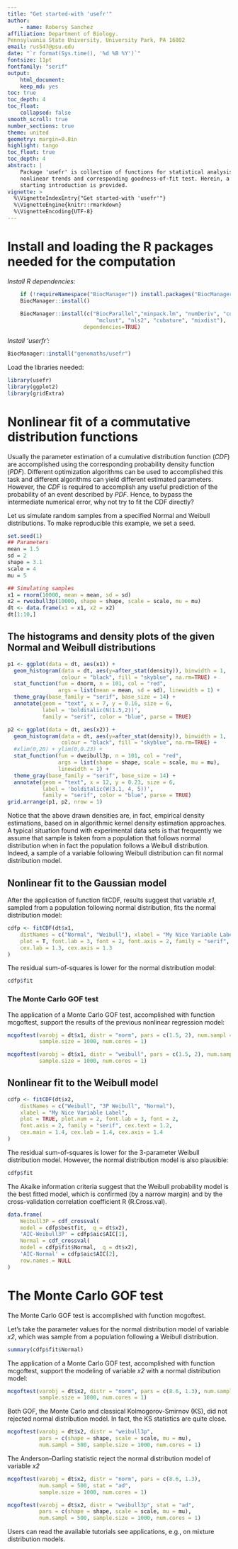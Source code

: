 ```yaml
---
title: "Get started-with 'usefr'"
author:
    - name: Robersy Sanchez
affiliation: Department of Biology.
Pennsylvania State University, University Park, PA 16802
email: rus547@psu.edu
date: "`r format(Sys.time(), '%d %B %Y')`"
fontsize: 11pt
fontfamily: "serif"
output:
    html_document:
    keep_md: yes
toc: true
toc_depth: 4
toc_float:
    collapsed: false
smooth_scroll: true
number_sections: true
theme: united
geometry: margin=0.8in
highlight: tango
toc_float: true
toc_depth: 4
abstract: |
    Package 'usefr' is collection of functions for statistical analysis of
    nonlinear trends and corresponding goodness-of-fit test. Herein, a fast
    starting introduction is provided.
vignette: >
  %\VignetteIndexEntry{"Get started-with 'usefr'"}
  %\VignetteEngine{knitr::rmarkdown}
  %\VignetteEncoding{UTF-8}
---
```


# Install and loading the R packages needed for the computation

*Install R dependencies:*      
```r
    if (!requireNamespace("BiocManager")) install.packages("BiocManager")
    BiocManager::install()
    
    BiocManager::install(c("BiocParallel","minpack.lm", "numDeriv", "copula", 
                            "mclust", "nls2", "cubature", "mixdist"), 
                        dependencies=TRUE)
```

*Install 'userfr':*       
```r
BiocManager::install("genomaths/usefr")
```

Load the libraries needed:
```r
library(usefr)
library(ggplot2)
library(gridExtra)
```


# Nonlinear fit of a commutative distribution functions

Usually the parameter estimation of a cumulative distribution
function (*CDF*) are accomplished using the corresponding probability density
function (*PDF*). Different optimization algorithms can be used to
accomplished this task and different algorithms can yield different estimated
parameters. However, the *CDF* is required to accomplish any useful prediction 
of the probability of an event described by *PDF*. Hence, to bypass the 
intermediate numerical error, why not try to fit the CDF directly?

Let us simulate random samples from a specified Normal and Weibull
distributions. To make reproducible this example, we set a seed.
```r
set.seed(1)
## Parameters
mean = 1.5
sd = 2
shape = 3.1
scale = 4
mu = 5

## Simulating samples
x1 = rnorm(10000, mean = mean, sd = sd)
x2 = rweibull3p(10000, shape = shape, scale = scale, mu = mu)
dt <- data.frame(x1 = x1, x2 = x2)
dt[1:10,]
```

## The histograms and density plots of the given Normal and Weibull distributions

```r
p1 <- ggplot(data = dt, aes(x1)) + 
  geom_histogram(data = dt, aes(y=after_stat(density)), binwidth = 1, 
                 colour = "black", fill = "skyblue", na.rm=TRUE) +
  stat_function(fun = dnorm, n = 101, col = "red",
                args = list(mean = mean, sd = sd), linewidth = 1) +
  theme_gray(base_family = "serif", base_size = 14) +
  annotate(geom = "text", x = 7, y = 0.16, size = 6,
           label = 'bolditalic(N(1.5,2))',
           family = "serif", color = "blue", parse = TRUE)  

p2 <- ggplot(data = dt, aes(x2)) + 
  geom_histogram(data = dt, aes(y=after_stat(density)), binwidth = 1, 
                 colour = "black", fill = "skyblue", na.rm=TRUE) + 
  #xlim(0,20) + ylim(0,0.23) +
  stat_function(fun = dweibull3p, n = 101, col = "red",
                args = list(shape = shape, scale = scale, mu = mu), 
                linewidth = 1) +
  theme_gray(base_family = "serif", base_size = 14) +
  annotate(geom = "text", x = 12, y = 0.23, size = 6,
           label = 'bolditalic(W(3.1, 4, 5))',
           family = "serif", color = "blue", parse = TRUE)
grid.arrange(p1, p2, nrow = 1)
```

Notice that the above drawn densities are, in fact, empirical density 
estimations, based on in algorithmic kernel density estimation approaches. 
A typical situation found with experimental data sets is that frequently
we assume that sample is taken from a population that follows normal 
distribution when in fact the population follows a Weibull distribution. 
Indeed, a sample of a variable following Weibull distribution can fit normal
distribution model.

## Nonlinear fit to the Gaussian model
After the application of function fitCDF, results suggest that variable *x1*, 
sampled from a population following normal distribution, fits the normal 
distribution model:
```r
cdfp <- fitCDF(dt$x1,
    distNames = c("Normal", "Weibull"), xlabel = "My Nice Variable Label",
    plot = T, font.lab = 3, font = 2, font.axis = 2, family = "serif",
    cex.lab = 1.3, cex.axis = 1.3
)
```


The residual sum-of-squares is lower for the normal distribution model:
```r
cdfp$fit
```


### The Monte Carlo GOF test

The application of a Monte Carlo GOF test, accomplished with function 
mcgoftest, support the results of the previous nonlinear regression model:
```r
mcgoftest(varobj = dt$x1, distr = "norm", pars = c(1.5, 2), num.sampl = 500,
          sample.size = 1000, num.cores = 1)
```

```r
mcgoftest(varobj = dt$x1, distr = "weibull", pars = c(1.5, 2), num.sampl = 500,
          sample.size = 1000, num.cores = 1)
```

## Nonlinear fit to the Weibull model

```r
cdfp <- fitCDF(dt$x2,
    distNames = c("Weibull", "3P Weibull", "Normal"),
    xlabel = "My Nice Variable Label",
    plot = TRUE, plot.num = 2, font.lab = 3, font = 2, 
    font.axis = 2, family = "serif", cex.text = 1.2,
    cex.main = 1.4, cex.lab = 1.4, cex.axis = 1.4
)
```

The residual sum-of-squares is lower for the 3-parameter Weibull distribution
model. However, the normal distribution model is also plausible:
```r
cdfp$fit
```

The Akaike information criteria suggest that the Weibull probability model is 
the best fitted model, which is confirmed (by a narrow margin) and by the 
cross-validation correlation coefficient R (R.Cross.val).
```r
data.frame(
    Weibull3P = cdf_crossval(
    model = cdfp$bestfit,  q = dt$x2),
    'AIC-Weibull3P' = cdfp$aic$AIC[1],
    Normal = cdf_crossval(
    model = cdfp$fit$Normal,  q = dt$x2),
    'AIC-Normal' = cdfp$aic$AIC[2],
    row.names = NULL
)
```

# The Monte Carlo GOF test
The Monte Carlo GOF test is accomplished with function mcgoftest.

Let's take the parameter values for the normal distribution model of variable
*x2*, which was sample from a population following a Weibull distribution.
```r
summary(cdfp$fit$Normal)
```


The application of a Monte Carlo GOF test, accomplished with function 
mcgoftest, support the modeling of variable *x2* with a normal distribution
model:
```r
mcgoftest(varobj = dt$x2, distr = "norm", pars = c(8.6, 1.3), num.sampl = 500,
          sample.size = 1000, num.cores = 1)
```

Both GOF, the Monte Carlo and classical Kolmogorov-Smirnov (KS), did not rejected 
normal distribution model. In fact, the KS statistics are quite close.

```r
mcgoftest(varobj = dt$x2, distr = "weibull3p", 
          pars = c(shape = shape, scale = scale, mu = mu), 
          num.sampl = 500, sample.size = 1000, num.cores = 1)
```


The Anderson–Darling statistic reject the normal distribution model of variable
*x2*

```r
mcgoftest(varobj = dt$x2, distr = "norm", pars = c(8.6, 1.3), 
          num.sampl = 500, stat = "ad",
          sample.size = 1000, num.cores = 1)
```


```r
mcgoftest(varobj = dt$x2, distr = "weibull3p", stat = "ad",
          pars = c(shape = shape, scale = scale, mu = mu), 
          num.sampl = 500, sample.size = 1000, num.cores = 1)
```


Users can read the available tutorials see applications, e.g., on mixture
distribution models.


